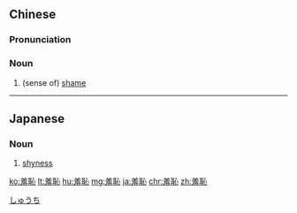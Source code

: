 {{also|羞耻}}
==Chinese==
{{zh-forms|s=羞耻}}

===Pronunciation===
{{zh-pron
|m=xiūchǐ
|h=pfs=siû-chhṳ́
|c=sau1 ci2
|mn=qz,xm,zz:siu-thí
|cat=n
}}

===Noun===
{{zh-noun}}

# (sense of) [[shame]]

----

==Japanese==
{{ja-kanjitab|しゅう|ち|yomi=on}}

===Noun===
{{ja-noun|しゅうち}}

# [[shyness]]

[[Category:ja:Emotions|しゅうち]]

[[ko:羞恥]]
[[lt:羞恥]]
[[hu:羞恥]]
[[mg:羞恥]]
[[ja:羞恥]]
[[chr:羞恥]]
[[zh:羞恥]]